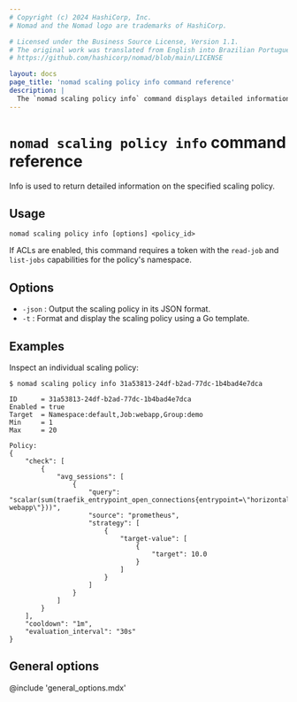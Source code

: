 ```yaml
---
# Copyright (c) 2024 HashiCorp, Inc.
# Nomad and the Nomad logo are trademarks of HashiCorp.

# Licensed under the Business Source License, Version 1.1.
# The original work was translated from English into Brazilian Portuguese.
# https://github.com/hashicorp/nomad/blob/main/LICENSE

layout: docs
page_title: 'nomad scaling policy info command reference'
description: |
  The `nomad scaling policy info` command displays detailed information for the specified scaling policy.
---
```


# `nomad scaling policy info` command reference

Info is used to return detailed information on the specified scaling policy.

## Usage

```plaintext
nomad scaling policy info [options] <policy_id>
```

If ACLs are enabled, this command requires a token with the `read-job` and
`list-jobs` capabilities for the policy's namespace.

## Options

- `-json` : Output the scaling policy in its JSON format.
- `-t` : Format and display the scaling policy using a Go template.

## Examples

Inspect an individual scaling policy:

```shell-session
$ nomad scaling policy info 31a53813-24df-b2ad-77dc-1b4bad4e7dca

ID      = 31a53813-24df-b2ad-77dc-1b4bad4e7dca
Enabled = true
Target  = Namespace:default,Job:webapp,Group:demo
Min     = 1
Max     = 20

Policy:
{
    "check": [
        {
            "avg_sessions": [
                {
                    "query": "scalar(sum(traefik_entrypoint_open_connections{entrypoint=\"horizontal-webapp\"}))",
                    "source": "prometheus",
                    "strategy": [
                        {
                            "target-value": [
                                {
                                    "target": 10.0
                                }
                            ]
                        }
                    ]
                }
            ]
        }
    ],
    "cooldown": "1m",
    "evaluation_interval": "30s"
}
```

## General options

@include 'general_options.mdx'
